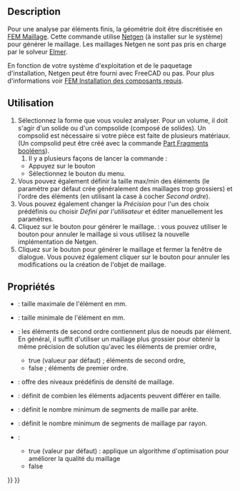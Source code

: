 <languages/>

{{Docnav/fr
|[[FEM_ConstantVacuumPermittivity/fr|Constante de permittivité du vide]]
|[[FEM_MeshGmshFromShape/fr|Mailler avec Gmsh]]
|[[FEM_Workbench/fr|Atelier FEM]]
|IconL=FEM_ConstantVacuumPermittivity.svg
|IconR=FEM_MeshGmshFromShape.svg
|IconC=Workbench_FEM.svg
}}

{{GuiCommandContainer
|
{{GuiCommand/fr
|Name=FEM MeshNetgenFromShape
|Name/fr=FEM Mailler avec Netgen
|MenuLocation=Maillage → Mailler avec le mailleur Netgen
|Workbenches=[[FEM_Workbench/fr|FEM]]
|SeeAlso=[[FEM_tutorial/fr|FEM Tutoriel]]
}}
{{GuiCommandFemInfo/fr
|Solvers=CalculiX, Mystran, Z88
}}
}}

==Description==

Pour une analyse par éléments finis, la géométrie doit être discrétisée en [[FEM_Mesh/fr|FEM Maillage]]. Cette commande utilise [https://www.ngsolve.org/ Netgen] (à installer sur le système) pour générer le maillage. Les maillages Netgen ne sont pas pris en charge par le solveur [[FEM_SolverElmer/fr|Elmer]].

En fonction de votre système d'exploitation et de le paquetage d'installation, Netgen peut être fourni avec FreeCAD ou pas. Pour plus d'informations voir [[FEM_Install/fr#Netgen|FEM Installation des composants requis]].

<span id="Usage"></span>
==Utilisation==

# Sélectionnez la forme que vous voulez analyser. Pour un volume, il doit s'agir d'un solide ou d'un compsolide (composé de solides). Un compsolid est nécessaire si votre pièce est faite de plusieurs matériaux. (Un compsolid peut être créé avec la commande [[Part_BooleanFragments/fr|Part Fragments booléens]]).
## Il y a plusieurs façons de lancer la commande :
#* Appuyez sur le bouton {{Button|[[Image:FEM_MeshNetgenFromShape.svg|16px]] [[FEM_MeshNetgenFromShape/fr|Mailler avec le mailleur Netgen]]}}
#* Sélectionnez le bouton {{MenuCommand|Maillage → [[Image:FEM_MeshGmshFromShape.svg|16px]] Mailler avec le mailleur Netgen}} du menu.
# Vous pouvez également définir la taille max/min des éléments (le paramètre par défaut crée généralement des maillages trop grossiers) et l'ordre des éléments (en utilisant la case à cocher ''Second ordre'').
# Vous pouvez également changer la ''Précision'' pour l'un des choix prédéfinis ou choisir ''Défini par l'utilisateur'' et éditer manuellement les paramètres.
# Cliquez sur le bouton {{Button|Appliquer}} pour générer le maillage. {{Version/fr|1.0}} : vous pouvez utiliser le bouton {{Button|Annuler}} pour annuler le maillage si vous utilisez la nouvelle implémentation de Netgen.
# Cliquez sur le bouton {{Button|OK}} pour générer le maillage et fermer la fenêtre de dialogue. Vous pouvez également cliquer sur le bouton {{Button|Annuler}} pour annuler les modifications ou la création de l'objet de maillage.

<span id="Properties"></span>
== Propriétés ==

* {{PropertyData|Max. Size}} : taille maximale de l'élément en mm.
* {{PropertyData|Min. Size}} : taille minimale de l'élément en mm. {{Version/fr|1.0}}
* {{PropertyData|Second order}} : les éléments de second ordre contiennent plus de noeuds par élément. En général, il suffit d'utiliser un maillage plus grossier pour obtenir la même précision de solution qu'avec les éléments de premier ordre,
** true (valueur par défaut) ; éléments de second ordre,
** false ; éléments de premier ordre. 
* {{PropertyData|Fineness}} : offre des niveaux prédéfinis de densité de maillage.
* {{PropertyData|Growth Rate}} : définit de combien les éléments adjacents peuvent différer en taille.
* {{PropertyData|Nb. Segs per Edge}} : définit le nombre minimum de segments de maille par arête.
* {{PropertyData|Nb. Segs per Radius}} : définit le nombre minimum de segments de maillage par rayon.
* {{PropertyData|Optimize}} :
** true (valeur par défaut) : applique un algorithme d'optimisation pour améliorer la qualité du maillage
** false


{{Docnav/fr
|[[FEM_ConstantVacuumPermittivity/fr|Constante de permittivité du vide]]
|[[FEM_MeshGmshFromShape/fr|Mailler avec Gmsh]]
|[[FEM_Workbench/fr|Atelier FEM]]
|IconL=FEM_ConstantVacuumPermittivity.svg
|IconR=FEM_MeshGmshFromShape.svg
|IconC=Workbench_FEM.svg
}}

{{FEM Tools navi{{#translation:}}}}
{{Userdocnavi{{#translation:}}}}